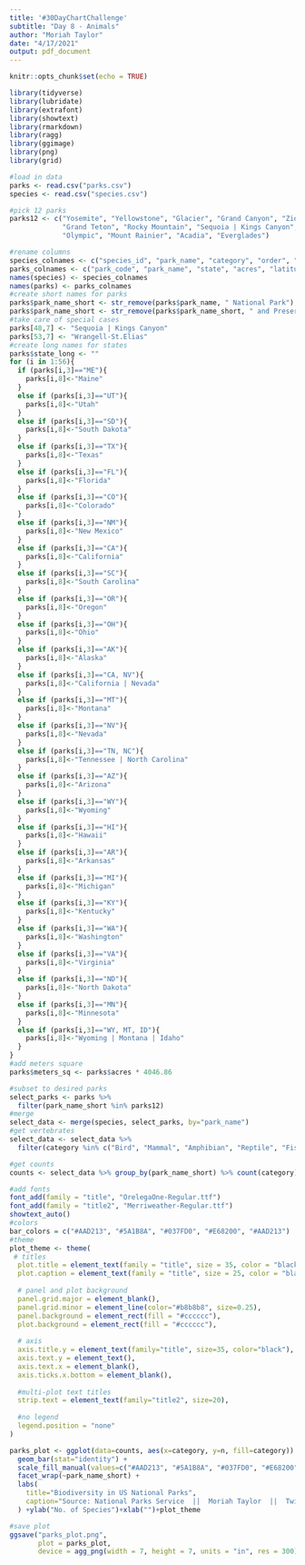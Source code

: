```yaml
---
title: '#30DayChartChallenge'
subtitle: "Day 8 - Animals"
author: "Moriah Taylor"
date: "4/17/2021"
output: pdf_document
---
```


```r
knitr::opts_chunk$set(echo = TRUE)
```

```r
library(tidyverse)
library(lubridate)
library(extrafont)
library(showtext)
library(rmarkdown)
library(ragg)
library(ggimage)
library(png)
library(grid)
```

```r
#load in data
parks <- read.csv("parks.csv")
species <- read.csv("species.csv")
```

```r
#pick 12 parks
parks12 <- c("Yosemite", "Yellowstone", "Glacier", "Grand Canyon", "Zion",
             "Grand Teton", "Rocky Mountain", "Sequoia | Kings Canyon", 
             "Olympic", "Mount Rainier", "Acadia", "Everglades")
```

```r
#rename columns
species_colnames <- c("species_id", "park_name", "category", "order", "family", "scientific_name", "common_names", "record_status", "occurrence", "nativeness", "abundance", "seasonality", "conservation_status", "X")
parks_colnames <- c("park_code", "park_name", "state", "acres", "latitude", "longitude")
names(species) <- species_colnames
names(parks) <- parks_colnames
#create short names for parks
parks$park_name_short <- str_remove(parks$park_name, " National Park")
parks$park_name_short <- str_remove(parks$park_name_short, " and Preserve")
#take care of special cases
parks[48,7] <- "Sequoia | Kings Canyon"
parks[53,7] <- "Wrangell-St.Elias"
#create long names for states
parks$state_long <- ""
for (i in 1:56){
  if (parks[i,3]=="ME"){
    parks[i,8]<-"Maine"
  }
  else if (parks[i,3]=="UT"){
    parks[i,8]<-"Utah"
  }
  else if (parks[i,3]=="SD"){
    parks[i,8]<-"South Dakota"
  }
  else if (parks[i,3]=="TX"){
    parks[i,8]<-"Texas"
  }
  else if (parks[i,3]=="FL"){
    parks[i,8]<-"Florida"
  }
  else if (parks[i,3]=="CO"){
    parks[i,8]<-"Colorado"
  }
  else if (parks[i,3]=="NM"){
    parks[i,8]<-"New Mexico"
  }
  else if (parks[i,3]=="CA"){
    parks[i,8]<-"California"
  }
  else if (parks[i,3]=="SC"){
    parks[i,8]<-"South Carolina"
  }
  else if (parks[i,3]=="OR"){
    parks[i,8]<-"Oregon"
  }
  else if (parks[i,3]=="OH"){
    parks[i,8]<-"Ohio"
  }
  else if (parks[i,3]=="AK"){
    parks[i,8]<-"Alaska"
  }
  else if (parks[i,3]=="CA, NV"){
    parks[i,8]<-"California | Nevada"
  }
  else if (parks[i,3]=="MT"){
    parks[i,8]<-"Montana"
  }
  else if (parks[i,3]=="NV"){
    parks[i,8]<-"Nevada"
  }
  else if (parks[i,3]=="TN, NC"){
    parks[i,8]<-"Tennessee | North Carolina"
  }
  else if (parks[i,3]=="AZ"){
    parks[i,8]<-"Arizona"
  }
  else if (parks[i,3]=="WY"){
    parks[i,8]<-"Wyoming"
  }
  else if (parks[i,3]=="HI"){
    parks[i,8]<-"Hawaii"
  }
  else if (parks[i,3]=="AR"){
    parks[i,8]<-"Arkansas"
  }
  else if (parks[i,3]=="MI"){
    parks[i,8]<-"Michigan"
  }
  else if (parks[i,3]=="KY"){
    parks[i,8]<-"Kentucky"
  }
  else if (parks[i,3]=="WA"){
    parks[i,8]<-"Washington"
  }
  else if (parks[i,3]=="VA"){
    parks[i,8]<-"Virginia"
  }
  else if (parks[i,3]=="ND"){
    parks[i,8]<-"North Dakota"
  }
  else if (parks[i,3]=="MN"){
    parks[i,8]<-"Minnesota"
  }
  else if (parks[i,3]=="WY, MT, ID"){
    parks[i,8]<-"Wyoming | Montana | Idaho"
  }
}
#add meters square
parks$meters_sq <- parks$acres * 4046.86
```

```r
#subset to desired parks
select_parks <- parks %>%
  filter(park_name_short %in% parks12)
#merge
select_data <- merge(species, select_parks, by="park_name")
#get vertebrates
select_data <- select_data %>%
  filter(category %in% c("Bird", "Mammal", "Amphibian", "Reptile", "Fish"))

```

```r
#get counts
counts <- select_data %>% group_by(park_name_short) %>% count(category)
```

```r
#add fonts
font_add(family = "title", "OrelegaOne-Regular.ttf")
font_add(family = "title2", "Merriweather-Regular.ttf")
showtext_auto()
#colors
bar_colors = c("#AAD213", "#5A1B8A", "#037FD0", "#E68200", "#AAD213")
#theme
plot_theme <- theme(
 # titles
  plot.title = element_text(family = "title", size = 35, color = "black", hjust=0.5, vjust=0.5),
  plot.caption = element_text(family = "title", size = 25, color = "black", hjust = 0.5),
  
  # panel and plot background
  panel.grid.major = element_blank(),
  panel.grid.minor = element_line(color="#b8b8b8", size=0.25),
  panel.background = element_rect(fill = "#cccccc"),
  plot.background = element_rect(fill = "#cccccc"),
  
  # axis
  axis.title.y = element_text(family="title", size=35, color="black"),
  axis.text.y = element_text(),
  axis.text.x = element_blank(),
  axis.ticks.x.bottom = element_blank(),
  
  #multi-plot text titles
  strip.text = element_text(family="title2", size=20),
  
  #no legend
  legend.position = "none"
)
```

```r
parks_plot <- ggplot(data=counts, aes(x=category, y=n, fill=category)) + 
  geom_bar(stat="identity") +
  scale_fill_manual(values=c("#AAD213", "#5A1B8A", "#037FD0", "#E68200", "#036D50")) +
  facet_wrap(~park_name_short) +
  labs(
    title="Biodiversity in US National Parks",
    caption="Source: National Parks Service  ||  Moriah Taylor  ||  Twitter: moriah_taylor58  ||  GitHub: moriahtaylor1"
  ) +ylab("No. of Species")+xlab("")+plot_theme

#save plot
ggsave("parks_plot.png",
       plot = parks_plot,
       device = agg_png(width = 7, height = 7, units = "in", res = 300))
```
